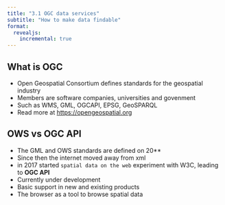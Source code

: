```yaml
---
title: "3.1 OGC data services"
subtitle: "How to make data findable"
format:
  revealjs:
    incremental: true
---
```



## What is OGC

- Open Geospatial Consortium defines standards for the geospatial industry
- Members are software companies, universities and govenment
- Such as WMS, GML, OGCAPI, EPSG, GeoSPARQL
- Read more at <https://opengeospatial.org>


## OWS vs OGC API

- The GML and OWS standards are defined on 20**
- Since then the internet moved away from xml
- in 2017 started `spatial data on the web` experiment with W3C, leading to **OGC API**
- Currently under development 
- Basic support in new and existing products
- The browser as a tool to browse spatial data

